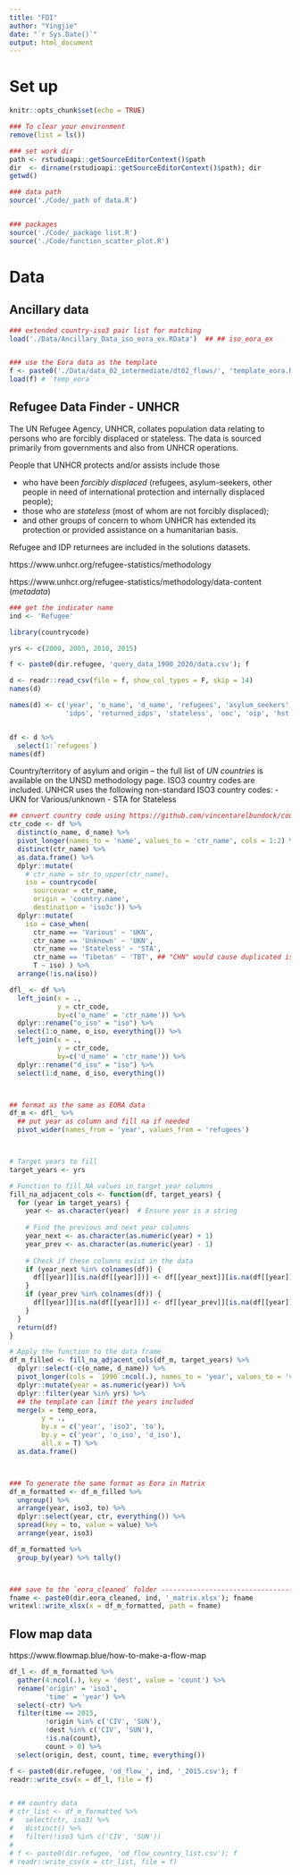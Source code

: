```yaml
---
title: "FDI"
author: "Yingjie"
date: "`r Sys.Date()`"
output: html_document
---
```



# Set up
```r
knitr::opts_chunk$set(echo = TRUE)

### To clear your environment 
remove(list = ls())

### set work dir
path <- rstudioapi::getSourceEditorContext()$path
dir  <- dirname(rstudioapi::getSourceEditorContext()$path); dir
getwd()

### data path 
source('./Code/_path of data.R')


### packages
source('./Code/_package list.R')
source('./Code/function_scatter_plot.R')

```


# Data

## Ancillary data
```r

### extended country-iso3 pair list for matching
load('./Data/Ancillary_Data_iso_eora_ex.RData')  ## ## iso_eora_ex


### use the Eora data as the template 
f <- paste0('./Data/data_02_intermediate/dt02_flows/', 'template_eora.RData')
load(f) # `temp_eora`
```



## Refugee Data Finder - UNHCR

  The UN Refugee Agency, UNHCR, collates population data relating to persons who are forcibly displaced or stateless. The data is sourced primarily from governments and also from UNHCR operations.
  
  People that UNHCR protects and/or assists include those 
  
  * who have been *forcibly displaced* (refugees, asylum-seekers, other people in need of international protection and internally displaced people); 
  * those who are *stateless* (most of whom are not forcibly displaced); 
  * and other groups of concern to whom UNHCR has extended its protection or provided assistance on a humanitarian basis. 
  
  Refugee and IDP returnees are included in the solutions datasets. 

  https://www.unhcr.org/refugee-statistics/methodology
  
  https://www.unhcr.org/refugee-statistics/methodology/data-content (*metadata*)

```r
### get the indicator name
ind <- 'Refugee'

library(countrycode)

yrs <- c(2000, 2005, 2010, 2015)

f <- paste0(dir.refugee, 'query_data_1990_2020/data.csv'); f

d <- readr::read_csv(file = f, show_col_types = F, skip = 14) 
names(d)

names(d) <- c('year', 'o_name', 'd_name', 'refugees', 'asylum_seekers', 'returned_refugees', 
              'idps', 'returned_idps', 'stateless', 'ooc', 'oip', 'hst')


df <- d %>%
  select(1:`refugees`) 
names(df)

```


  Country/territory of asylum and origin – the full list of *UN countries* is available on the UNSD methodology page. 
  ISO3 country codes are included. UNHCR uses the following non-standard ISO3 country codes:
  - UKN for Various/unknown
  - STA for Stateless

```r

## convert country code using https://github.com/vincentarelbundock/countrycode
ctr_code <- df %>%
  distinct(o_name, d_name) %>%
  pivot_longer(names_to = 'name', values_to = 'ctr_name', cols = 1:2) %>%
  distinct(ctr_name) %>%
  as.data.frame() %>%
  dplyr::mutate(
    # ctr_name = str_to_upper(ctr_name),
    iso = countrycode(
      sourcevar = ctr_name, 
      origin = 'country.name', 
      destination = 'iso3c')) %>%
  dplyr::mutate(
    iso = case_when(
      ctr_name == 'Various' ~ 'UKN',
      ctr_name == 'Unknown' ~ 'UKN',
      ctr_name == 'Stateless' ~ 'STA',
      ctr_name == 'Tibetan' ~ 'TBT', ## "CHN" would cause duplicated iso3c 
      T ~ iso) ) %>%
  arrange(!is.na(iso))

```


```r

dfl_ <- df %>%
  left_join(x = .,
            y = ctr_code,
            by=c('o_name' = 'ctr_name')) %>%
  dplyr::rename("o_iso" = "iso") %>%
  select(1:o_name, o_iso, everything()) %>%
  left_join(x = .,
            y = ctr_code,
            by=c('d_name' = 'ctr_name')) %>%
  dplyr::rename("d_iso" = "iso") %>%
  select(1:d_name, d_iso, everything())



## format as the same as EORA data
df_m <- dfl_ %>%
  ## put year as column and fill na if needed
  pivot_wider(names_from = 'year', values_from = 'refugees') 



# Target years to fill
target_years <- yrs

# Function to fill NA values in target year columns
fill_na_adjacent_cols <- function(df, target_years) {
  for (year in target_years) {
    year <- as.character(year)  # Ensure year is a string
    
    # Find the previous and next year columns
    year_next <- as.character(as.numeric(year) + 1)
    year_prev <- as.character(as.numeric(year) - 1)
    
    # Check if these columns exist in the data
    if (year_next %in% colnames(df)) {
      df[[year]][is.na(df[[year]])] <- df[[year_next]][is.na(df[[year]])]
    }
    if (year_prev %in% colnames(df)) {
      df[[year]][is.na(df[[year]])] <- df[[year_prev]][is.na(df[[year]])]
    }
  }
  return(df)
}

# Apply the function to the data frame
df_m_filled <- fill_na_adjacent_cols(df_m, target_years) %>%
  dplyr::select(-c(o_name, d_name)) %>%
  pivot_longer(cols = `1990`:ncol(.), names_to = 'year', values_to = 'value') %>%
  dplyr::mutate(year = as.numeric(year)) %>%
  dplyr::filter(year %in% yrs) %>%
  ## the template can limit the years included
  merge(x = temp_eora,
        y = .,
        by.x = c('year', 'iso3', 'to'),
        by.y = c('year', 'o_iso', 'd_iso'), 
        all.x = T) %>%
  as.data.frame()



### To generate the same format as Eora in Matrix
df_m_formatted <- df_m_filled %>%
  ungroup() %>%
  arrange(year, iso3, to) %>%
  dplyr::select(year, ctr, everything()) %>%
  spread(key = to, value = value) %>%
  arrange(year, iso3)

df_m_formatted %>%
  group_by(year) %>% tally()



### save to the `eora_cleaned` folder ----------------------------------------------------
fname <- paste0(dir.eora_cleaned, ind, '_matrix.xlsx'); fname
writexl::write_xlsx(x = df_m_formatted, path = fname)
```


## Flow map data 
  https://www.flowmap.blue/how-to-make-a-flow-map
  
```r

df_l <- df_m_formatted %>%
  gather(4:ncol(.), key = 'dest', value = 'count') %>%
  rename('origin' = 'iso3', 
         'time' = 'year') %>%
  select(-ctr) %>%
  filter(time == 2015, 
         !origin %in% c('CIV', 'SUN'),
         !dest %in% c('CIV', 'SUN'),
         !is.na(count),
         count > 0) %>%
  select(origin, dest, count, time, everything())

f <- paste0(dir.refugee, 'od_flow_', ind, '_2015.csv'); f
readr::write_csv(x = df_l, file = f)


# ## country data
# ctr_list <- df_m_formatted %>%
#   select(ctr, iso3) %>%
#   distinct() %>%
#   filter(!iso3 %in% c('CIV', 'SUN'))
# 
# f <- paste0(dir.refugee, 'od_flow_country_list.csv'); f
# readr::write_csv(x = ctr_list, file = f)  
```






